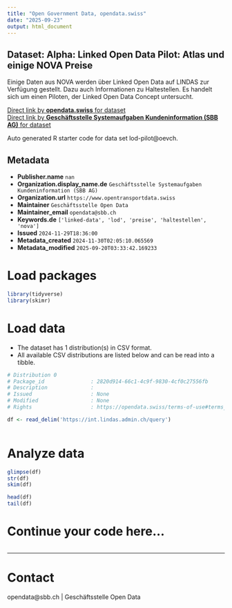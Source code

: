 ```yaml
---
title: "Open Government Data, opendata.swiss"
date: "2025-09-23"
output: html_document
---
```


## Dataset: Alpha: Linked Open Data Pilot: Atlas und einige NOVA Preise

Einige Daten aus NOVA werden über Linked Open Data auf LINDAS zur Verfügung gestellt. Dazu auch Informationen zu Haltestellen. Es handelt sich um einen Piloten, der Linked Open Data Concept untersucht.

[Direct link by **opendata.swiss** for dataset](https://opendata.swiss/de/dataset/alpha-linked-open-data-pilot-atlas-und-einige-nova-preise)<br>
[Direct link by **Geschäftsstelle Systemaufgaben Kundeninformation (SBB AG)** for dataset](https://data.opentransportdata.swiss/dataset/lod-pilot)

Auto generated R starter code for data set lod-pilot@oevch.

## Metadata

- **Publisher.name** `nan`
- **Organization.display_name.de** `Geschäftsstelle Systemaufgaben Kundeninformation (SBB AG)`
- **Organization.url** `https://www.opentransportdata.swiss`
- **Maintainer** `Geschäftsstelle Open Data`
- **Maintainer_email** `opendata@sbb.ch`
- **Keywords.de** `['linked-data', 'lod', 'preise', 'haltestellen', 'nova']`
- **Issued** `2024-11-29T18:36:00`
- **Metadata_created** `2024-11-30T02:05:10.065569`
- **Metadata_modified** `2025-09-20T03:33:42.169233`


# Load packages

```r

library(tidyverse)
library(skimr)

```

# Load data

-   The dataset has 1 distribution(s) in CSV format.
-   All available CSV distributions are listed below and can be read into a tibble.

```r

# Distribution 0
# Package_id               : 2820d914-66c1-4c9f-9830-4cf0c27556fb
# Description              : 
# Issued                   : None
# Modified                 : None
# Rights                   : https://opendata.swiss/terms-of-use#terms_by

df <- read_delim('https://int.lindas.admin.ch/query')



```

# Analyze data

```r

glimpse(df)
str(df)
skim(df)

head(df)
tail(df)

```

# Continue your code here...

```r

```

------------------------------------------------------------------------

# Contact

opendata@sbb.ch | Geschäftsstelle Open Data
